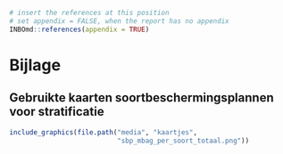 ```r
# insert the references at this position
# set appendix = FALSE, when the report has no appendix
INBOmd::references(appendix = TRUE)
```

# Bijlage

## Gebruikte kaarten soortbeschermingsplannen voor stratificatie {#sbp-per-soort}

```r
include_graphics(file.path("media", "kaartjes",
                           "sbp_mbag_per_soort_totaal.png"))
```
